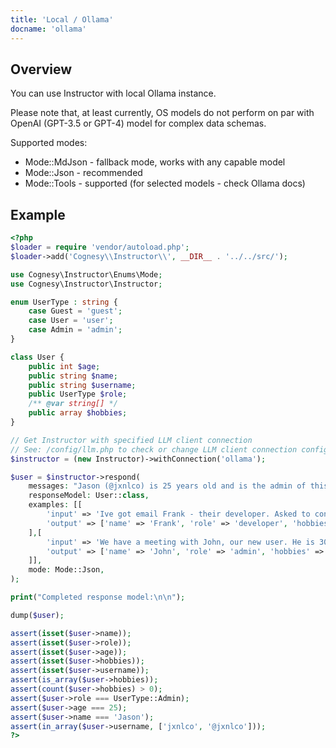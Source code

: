 ---
title: 'Local / Ollama'
docname: 'ollama'
---

## Overview

You can use Instructor with local Ollama instance.

Please note that, at least currently, OS models do not perform on par with OpenAI (GPT-3.5 or GPT-4) model for complex data schemas.

Supported modes:
 - Mode::MdJson - fallback mode, works with any capable model
 - Mode::Json - recommended
 - Mode::Tools - supported (for selected models - check Ollama docs)

## Example

```php
<?php
$loader = require 'vendor/autoload.php';
$loader->add('Cognesy\\Instructor\\', __DIR__ . '../../src/');

use Cognesy\Instructor\Enums\Mode;
use Cognesy\Instructor\Instructor;

enum UserType : string {
    case Guest = 'guest';
    case User = 'user';
    case Admin = 'admin';
}

class User {
    public int $age;
    public string $name;
    public string $username;
    public UserType $role;
    /** @var string[] */
    public array $hobbies;
}

// Get Instructor with specified LLM client connection
// See: /config/llm.php to check or change LLM client connection configuration details
$instructor = (new Instructor)->withConnection('ollama');

$user = $instructor->respond(
    messages: "Jason (@jxnlco) is 25 years old and is the admin of this project. He likes playing football and reading books.",
    responseModel: User::class,
    examples: [[
        'input' => 'Ive got email Frank - their developer. Asked to connect via Twitter @frankch. Btw, he plays on drums!',
        'output' => ['name' => 'Frank', 'role' => 'developer', 'hobbies' => ['playing drums'], 'username' => 'frankch', 'age' => null],
    ],[
        'input' => 'We have a meeting with John, our new user. He is 30 years old - check his profile: @jx90.',
        'output' => ['name' => 'John', 'role' => 'admin', 'hobbies' => [], 'username' => 'jx90', 'age' => 30],
    ]],
    mode: Mode::Json,
);

print("Completed response model:\n\n");

dump($user);

assert(isset($user->name));
assert(isset($user->role));
assert(isset($user->age));
assert(isset($user->hobbies));
assert(isset($user->username));
assert(is_array($user->hobbies));
assert(count($user->hobbies) > 0);
assert($user->role === UserType::Admin);
assert($user->age === 25);
assert($user->name === 'Jason');
assert(in_array($user->username, ['jxnlco', '@jxnlco']));
?>
```

